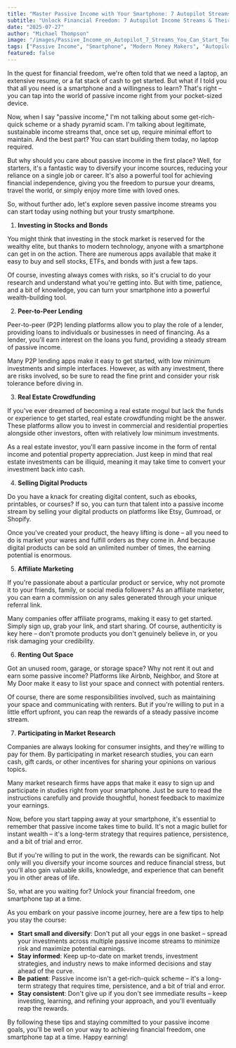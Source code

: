 ```yaml
---
title: "Master Passive Income with Your Smartphone: 7 Autopilot Streams for Easy Earnings"
subtitle: "Unlock Financial Freedom: 7 Autopilot Income Streams & Their Exclusive Perks"
date: "2025-07-27"
author: "Michael Thompson"
image: "/images/Passive_Income_on_Autopilot_7_Streams_You_Can_Start_Today_with_Just_a_Smartphone__No_laptop_no_problemjust_tap_into_these_modern_money_makers_from_anywhere_76905ad8.jpg"
tags: ["Passive Income", "Smartphone", "Modern Money Makers", "Autopilot Streams"]
featured: false
---
```


In the quest for financial freedom, we're often told that we need a laptop, an extensive resume, or a fat stack of cash to get started. But what if I told you that all you need is a smartphone and a willingness to learn? That's right – you can tap into the world of passive income right from your pocket-sized device.

Now, when I say "passive income," I'm not talking about some get-rich-quick scheme or a shady pyramid scam. I'm talking about legitimate, sustainable income streams that, once set up, require minimal effort to maintain. And the best part? You can start building them today, no laptop required.

But why should you care about passive income in the first place? Well, for starters, it's a fantastic way to diversify your income sources, reducing your reliance on a single job or career. It's also a powerful tool for achieving financial independence, giving you the freedom to pursue your dreams, travel the world, or simply enjoy more time with loved ones.

So, without further ado, let's explore seven passive income streams you can start today using nothing but your trusty smartphone.

1. **Investing in Stocks and Bonds**

You might think that investing in the stock market is reserved for the wealthy elite, but thanks to modern technology, anyone with a smartphone can get in on the action. There are numerous apps available that make it easy to buy and sell stocks, ETFs, and bonds with just a few taps.

Of course, investing always comes with risks, so it's crucial to do your research and understand what you're getting into. But with time, patience, and a bit of knowledge, you can turn your smartphone into a powerful wealth-building tool.

2. **Peer-to-Peer Lending**

Peer-to-peer (P2P) lending platforms allow you to play the role of a lender, providing loans to individuals or businesses in need of financing. As a lender, you'll earn interest on the loans you fund, providing a steady stream of passive income.

Many P2P lending apps make it easy to get started, with low minimum investments and simple interfaces. However, as with any investment, there are risks involved, so be sure to read the fine print and consider your risk tolerance before diving in.

3. **Real Estate Crowdfunding**

If you've ever dreamed of becoming a real estate mogul but lack the funds or experience to get started, real estate crowdfunding might be the answer. These platforms allow you to invest in commercial and residential properties alongside other investors, often with relatively low minimum investments.

As a real estate investor, you'll earn passive income in the form of rental income and potential property appreciation. Just keep in mind that real estate investments can be illiquid, meaning it may take time to convert your investment back into cash.

4. **Selling Digital Products**

Do you have a knack for creating digital content, such as ebooks, printables, or courses? If so, you can turn that talent into a passive income stream by selling your digital products on platforms like Etsy, Gumroad, or Shopify.

Once you've created your product, the heavy lifting is done – all you need to do is market your wares and fulfill orders as they come in. And because digital products can be sold an unlimited number of times, the earning potential is enormous.

5. **Affiliate Marketing**

If you're passionate about a particular product or service, why not promote it to your friends, family, or social media followers? As an affiliate marketer, you can earn a commission on any sales generated through your unique referral link.

Many companies offer affiliate programs, making it easy to get started. Simply sign up, grab your link, and start sharing. Of course, authenticity is key here – don't promote products you don't genuinely believe in, or you risk damaging your credibility.

6. **Renting Out Space**

Got an unused room, garage, or storage space? Why not rent it out and earn some passive income? Platforms like Airbnb, Neighbor, and Store at My Door make it easy to list your space and connect with potential renters.

Of course, there are some responsibilities involved, such as maintaining your space and communicating with renters. But if you're willing to put in a little effort upfront, you can reap the rewards of a steady passive income stream.

7. **Participating in Market Research**

Companies are always looking for consumer insights, and they're willing to pay for them. By participating in market research studies, you can earn cash, gift cards, or other incentives for sharing your opinions on various topics.

Many market research firms have apps that make it easy to sign up and participate in studies right from your smartphone. Just be sure to read the instructions carefully and provide thoughtful, honest feedback to maximize your earnings.

Now, before you start tapping away at your smartphone, it's essential to remember that passive income takes time to build. It's not a magic bullet for instant wealth – it's a long-term strategy that requires patience, persistence, and a bit of trial and error.

But if you're willing to put in the work, the rewards can be significant. Not only will you diversify your income sources and reduce financial stress, but you'll also gain valuable skills, knowledge, and experience that can benefit you in other areas of life.

So, what are you waiting for? Unlock your financial freedom, one smartphone tap at a time.

As you embark on your passive income journey, here are a few tips to help you stay the course:

- **Start small and diversify**: Don't put all your eggs in one basket – spread your investments across multiple passive income streams to minimize risk and maximize potential earnings.
- **Stay informed**: Keep up-to-date on market trends, investment strategies, and industry news to make informed decisions and stay ahead of the curve.
- **Be patient**: Passive income isn't a get-rich-quick scheme – it's a long-term strategy that requires time, persistence, and a bit of trial and error.
- **Stay consistent**: Don't give up if you don't see immediate results – keep investing, learning, and refining your approach, and you'll eventually reap the rewards.

By following these tips and staying committed to your passive income goals, you'll be well on your way to achieving financial freedom, one smartphone tap at a time. Happy earning!